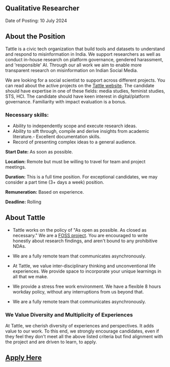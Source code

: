 ## Qualitative Researcher

Date of Posting: 10 July 2024

## About the Position
Tattle is a civic tech organization that build tools and datasets to understand and respond to misinformation in India. We support researchers as well as conduct in-house research on platform governance, gendered harassment, and 'responsible' AI. Through our all work we aim to enable more transparent research on misinformation on Indian Social Media.

We are looking for a social scientist to support across different projects. You can read about the active projects on the [Tattle website](https://tattle.co.in/). The candidate should have expertise in one of these fields: media studies, feminist studies, STS, HCI. The candidate should have keen interest in digital/platform governance. Familiarity with impact evaluation is a bonus. 

### Necessary skills: 
- Ability to independently scope and execute research ideas.
- Ability to sift through, compile and derive insights from academic literature.- Excellent documentation skills.
- Record of presenting complex ideas to a general audience.  

**Start Date:** As soon as possible.

**Location:** Remote but must be willing to travel for team and project meetings.

**Duration:** This is a full time position. For exceptional candidates, we may consider a part time (3+ days a week) position. 

**Remuneration:** Based on experience. 

**Deadline:** Rolling 

## About Tattle

- Tattle works on the policy of "As open as possible. As closed as necessary." We are a [FOSS project](<[https://github.com/tattle-made](https://github.com/tattle-made)>). You are encouraged to write honestly about research findings, and aren't bound to any prohibitive NDAs.
- We are a fully remote team that communicates asynchronously.
 
- At Tattle, we value inter-disciplinary thinking and unconventional life experiences. We provide space to incorporate your unique learnings in all that we make.

- We provide a stress free work environment. We have a flexible 8 hours workday policy, without any interruptions from us beyond that.

- We are a fully remote team that communicates asynchronously.

### We Value Diversity and Multiplicity of Experiences
At Tattle, we cherish diversity of experiences and perspectives. It adds value to our work. To this end, we strongly encourage candidates, even if they feel they don't meet all the above listed criteria but find alignment with the project and are driven to learn, to apply.

## [Apply Here](https://docs.google.com/forms/d/e/1FAIpQLSf9kH9vWZoscBzxMITtxbTlmUJlogj9HejsZXUjs_H1dzssuQ/viewform?usp=sf_link)
